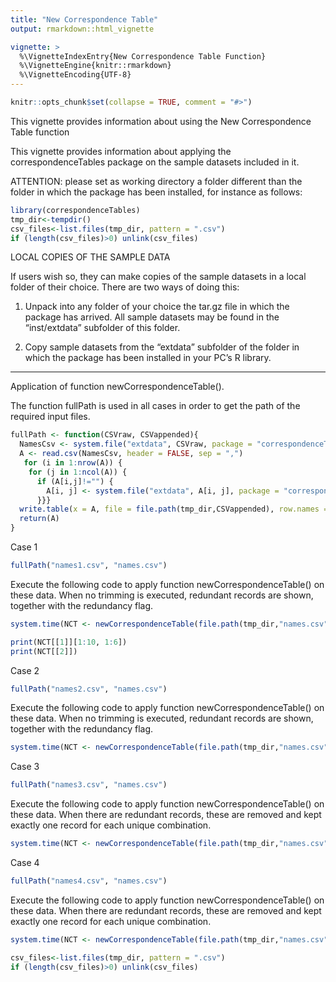 ```yaml
---
title: "New Correspondence Table"
output: rmarkdown::html_vignette

vignette: >
  %\VignetteIndexEntry{New Correspondence Table Function}
  %\VignetteEngine{knitr::rmarkdown}
  %\VignetteEncoding{UTF-8}
---
```


```r
knitr::opts_chunk$set(collapse = TRUE, comment = "#>")
```

This vignette provides information about using the New Correspondence Table function

This vignette provides information about applying the correspondenceTables package on the sample datasets included in it.


ATTENTION: please set as working directory a folder different than the folder in which the package has been installed, for instance as follows:

```r
library(correspondenceTables)
tmp_dir<-tempdir()
csv_files<-list.files(tmp_dir, pattern = ".csv")
if (length(csv_files)>0) unlink(csv_files)
```

LOCAL COPIES OF THE SAMPLE DATA

If users wish so, they can make copies of the sample datasets in a local folder of their choice. There are two ways of doing this:

1) Unpack into any folder of your choice the tar.gz file in which the package has arrived. All sample datasets may be found in the "inst/extdata" subfolder of this folder.

2) Copy sample datasets from the "extdata" subfolder of the folder in which the package has been installed in your PC's R library.


--------------------------------------------------------------------------------------------------------------------------------------------------------------------------------------------
Application of function newCorrespondenceTable().

The function fullPath is used in all cases in order to get the path of the required input files.

```r
fullPath <- function(CSVraw, CSVappended){
  NamesCsv <- system.file("extdata", CSVraw, package = "correspondenceTables")
  A <- read.csv(NamesCsv, header = FALSE, sep = ",")
   for (i in 1:nrow(A)) {
    for (j in 1:ncol(A)) {
      if (A[i,j]!="") {
        A[i, j] <- system.file("extdata", A[i, j], package = "correspondenceTables")
      }}}
  write.table(x = A, file = file.path(tmp_dir,CSVappended), row.names = FALSE, col.names = FALSE, sep = ",")
  return(A)
}
```

Case 1

```r
fullPath("names1.csv", "names.csv")
```

Execute the following code to apply function newCorrespondenceTable() on these data. When no trimming is executed, redundant records are shown, together with the redundancy flag.

```r
system.time(NCT <- newCorrespondenceTable(file.path(tmp_dir,"names.csv"), file.path(tmp_dir,"newCorrespondenceTableCase1.csv"), "A", 0.5, FALSE))
```

```r
print(NCT[[1]][1:10, 1:6])
print(NCT[[2]])
```

Case 2

```r
fullPath("names2.csv", "names.csv")
```

Execute the following code to apply function newCorrespondenceTable() on these data. When no trimming is executed, redundant records are shown, together with the redundancy flag.

```r
system.time(NCT <- newCorrespondenceTable(file.path(tmp_dir,"names.csv"), file.path(tmp_dir,"newCorrespondenceTableCase2.csv"), "B", 0.5, FALSE))
```

Case 3

```r
fullPath("names3.csv", "names.csv")
```

Execute the following code to apply function newCorrespondenceTable() on these data. When there are redundant records, these are removed and kept exactly one record for each unique combination.

```r
system.time(NCT <- newCorrespondenceTable(file.path(tmp_dir,"names.csv"), file.path(tmp_dir,"newCorrespondenceTableCase3.csv"), "B", 0.5, TRUE))
```

Case 4

```r
fullPath("names4.csv", "names.csv")
```

Execute the following code to apply function newCorrespondenceTable() on these data. When there are redundant records, these are removed and kept exactly one record for each unique combination.

```r
system.time(NCT <- newCorrespondenceTable(file.path(tmp_dir,"names.csv"), file.path(tmp_dir,"newCorrespondenceTableCase4.csv"), "none", 0.96, TRUE))
```

```r
csv_files<-list.files(tmp_dir, pattern = ".csv")
if (length(csv_files)>0) unlink(csv_files)
```































